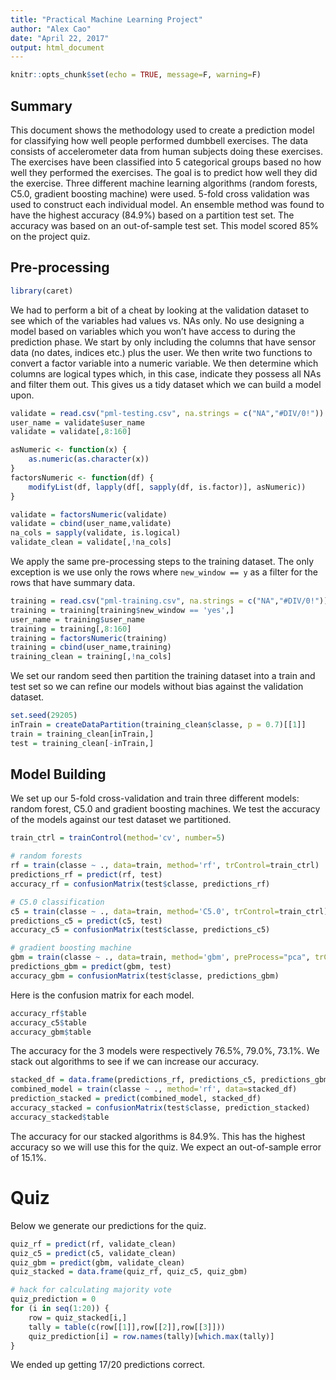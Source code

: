 ```yaml
---
title: "Practical Machine Learning Project"
author: "Alex Cao"
date: "April 22, 2017"
output: html_document
---
```


```r
knitr::opts_chunk$set(echo = TRUE, message=F, warning=F)
```

## Summary

This document shows the methodology used to create a prediction model for classifying how well people performed dumbbell exercises. The data consists of accelerometer data from human subjects doing these exercises. The exercises have been classified into 5 categorical groups based no how well they performed the exercises. The goal is to predict how well they did the exercise. Three different machine learning algorithms (random forests, C5.0, gradient boosting machine) were used. 5-fold cross validation was used to construct each individual model. An ensemble method was found to have the highest accuracy (84.9%) based on a partition test set. The accuracy was based on an out-of-sample test set. This model scored 85% on the project quiz.

## Pre-processing

```r
library(caret)
```

We had to perform a bit of a cheat by looking at the validation dataset to see which of the variables had values vs. NAs only. No use designing a model based on variables which you won't have access to during the prediction phase. We start by only including the columns that have sensor data (no dates, indices etc.) plus the user. We then write two functions to convert a factor variable into a numeric variable. We then determine which columns are logical types which, in this case, indicate they possess all NAs and filter them out. This gives us a tidy dataset which we can build a model upon.

```r
validate = read.csv("pml-testing.csv", na.strings = c("NA","#DIV/0!"))
user_name = validate$user_name
validate = validate[,8:160]

asNumeric <- function(x) {
    as.numeric(as.character(x))
}
factorsNumeric <- function(df) {
    modifyList(df, lapply(df[, sapply(df, is.factor)], asNumeric))
}

validate = factorsNumeric(validate)
validate = cbind(user_name,validate)
na_cols = sapply(validate, is.logical)
validate_clean = validate[,!na_cols]
```

We apply the same pre-processing steps to the training dataset. The only exception is we use only the rows where `new_window == y` as a filter for the rows that have summary data.

```r
training = read.csv("pml-training.csv", na.strings = c("NA","#DIV/0!"))
training = training[training$new_window == 'yes',]
user_name = training$user_name
training = training[,8:160]
training = factorsNumeric(training)
training = cbind(user_name,training)
training_clean = training[,!na_cols]
```

We set our random seed then partition the training dataset into a train and test set so we can refine our models without bias against the validation dataset.

```r
set.seed(29205)
inTrain = createDataPartition(training_clean$classe, p = 0.7)[[1]]
train = training_clean[inTrain,]
test = training_clean[-inTrain,]
```

## Model Building

We set up our 5-fold cross-validation and train three different models: random forest, C5.0 and gradient boosting machines. We test the accuracy of the models against our test dataset we partitioned.

```r
train_ctrl = trainControl(method='cv', number=5)

# random forests
rf = train(classe ~ ., data=train, method='rf', trControl=train_ctrl)
predictions_rf = predict(rf, test)
accuracy_rf = confusionMatrix(test$classe, predictions_rf)

# C5.0 classification
c5 = train(classe ~ ., data=train, method='C5.0', trControl=train_ctrl)
predictions_c5 = predict(c5, test)
accuracy_c5 = confusionMatrix(test$classe, predictions_c5)

# gradient boosting machine
gbm = train(classe ~ ., data=train, method='gbm', preProcess="pca", trControl=train_ctrl)
predictions_gbm = predict(gbm, test)
accuracy_gbm = confusionMatrix(test$classe, predictions_gbm)
```
Here is the confusion matrix for each model.
```r
accuracy_rf$table
accuracy_c5$table
accuracy_gbm$table
```

The accuracy for the 3 models were respectively 76.5%, 79.0%, 73.1%. We stack out algorithms to see if we can increase our accuracy.

```r
stacked_df = data.frame(predictions_rf, predictions_c5, predictions_gbm, classe=test$classe)
combined_model = train(classe ~ ., method='rf', data=stacked_df)
prediction_stacked = predict(combined_model, stacked_df)
accuracy_stacked = confusionMatrix(test$classe, prediction_stacked)
accuracy_stacked$table
```

The accuracy for our stacked algorithms is 84.9%. This has the highest accuracy so we will use this for the quiz. We expect an out-of-sample error of 15.1%. 

# Quiz

Below we generate our predictions for the quiz.

```r
quiz_rf = predict(rf, validate_clean)
quiz_c5 = predict(c5, validate_clean)
quiz_gbm = predict(gbm, validate_clean)
quiz_stacked = data.frame(quiz_rf, quiz_c5, quiz_gbm)

# hack for calculating majority vote
quiz_prediction = 0
for (i in seq(1:20)) {
    row = quiz_stacked[i,]
    tally = table(c(row[[1]],row[[2]],row[[3]]))
    quiz_prediction[i] = row.names(tally)[which.max(tally)]
}
```

We ended up getting 17/20 predictions correct.


